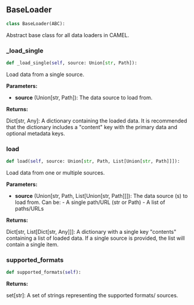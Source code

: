 <a id="camel.loaders.base_loader"></a>

<a id="camel.loaders.base_loader.BaseLoader"></a>

## BaseLoader

```python
class BaseLoader(ABC):
```

Abstract base class for all data loaders in CAMEL.

<a id="camel.loaders.base_loader.BaseLoader._load_single"></a>

### _load_single

```python
def _load_single(self, source: Union[str, Path]):
```

Load data from a single source.

**Parameters:**

- **source** (Union[str, Path]): The data source to load from.

**Returns:**

  Dict[str, Any]: A dictionary containing the loaded data. It is
recommended that the dictionary includes a "content" key with
the primary data and optional metadata keys.

<a id="camel.loaders.base_loader.BaseLoader.load"></a>

### load

```python
def load(self, source: Union[str, Path, List[Union[str, Path]]]):
```

Load data from one or multiple sources.

**Parameters:**

- **source** (Union[str, Path, List[Union[str, Path]]]): The data source (s) to load from. Can be: - A single path/URL (str or Path) - A list of paths/URLs

**Returns:**

  Dict[str, List[Dict[str, Any]]]: A dictionary with a single key
"contents" containing a list of loaded data. If a single source
is provided, the list will contain a single item.

<a id="camel.loaders.base_loader.BaseLoader.supported_formats"></a>

### supported_formats

```python
def supported_formats(self):
```

**Returns:**

  set[str]: A set of strings representing the supported formats/
sources.
